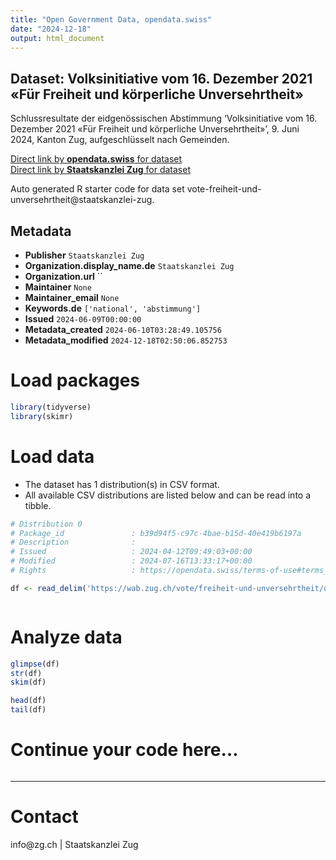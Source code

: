```yaml
---
title: "Open Government Data, opendata.swiss"
date: "2024-12-18"
output: html_document
---
```


## Dataset: Volksinitiative vom 16. Dezember 2021 «Für Freiheit und körperliche Unversehrtheit»

Schlussresultate der eidgenössischen Abstimmung 'Volksinitiative vom 16. Dezember 2021 «Für Freiheit und körperliche Unversehrtheit»', 9. Juni 2024, Kanton Zug, aufgeschlüsselt nach Gemeinden.

[Direct link by **opendata.swiss** for dataset](https://opendata.swiss/de/dataset/volksinitiative-vom-16-dezember-2021-fur-freiheit-und-korperliche-unversehrtheit)<br>
[Direct link by **Staatskanzlei Zug** for dataset](https://wab.zug.ch/vote/freiheit-und-unversehrtheit/data)

Auto generated R starter code for data set vote-freiheit-und-unversehrtheit@staatskanzlei-zug.

## Metadata

- **Publisher** `Staatskanzlei Zug`
- **Organization.display_name.de** `Staatskanzlei Zug`
- **Organization.url** ``
- **Maintainer** `None`
- **Maintainer_email** `None`
- **Keywords.de** `['national', 'abstimmung']`
- **Issued** `2024-06-09T00:00:00`
- **Metadata_created** `2024-06-10T03:28:49.105756`
- **Metadata_modified** `2024-12-18T02:50:06.852753`


# Load packages

```r

library(tidyverse)
library(skimr)

```

# Load data

-   The dataset has 1 distribution(s) in CSV format.
-   All available CSV distributions are listed below and can be read into a tibble.

```r

# Distribution 0
# Package_id               : b39d94f5-c97c-4bae-b15d-40e419b6197a
# Description              : 
# Issued                   : 2024-04-12T09:49:03+00:00
# Modified                 : 2024-07-16T13:33:17+00:00
# Rights                   : https://opendata.swiss/terms-of-use#terms_by

df <- read_delim('https://wab.zug.ch/vote/freiheit-und-unversehrtheit/data-csv')



```

# Analyze data

```r

glimpse(df)
str(df)
skim(df)

head(df)
tail(df)

```

# Continue your code here...

```r

```

------------------------------------------------------------------------

# Contact

info@zg.ch | Staatskanzlei Zug
